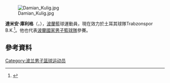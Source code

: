 [[File:Damian_Kulig.jpg|thumb]]

'''達米安·庫利格'''（{{lang-pl|'''Damian Kulig'''}}，{{bd|1987年|6月23日}}），[[波蘭|波蘭]]籃球運動員，現在效力於土耳其球隊Trabzonspor B.K.<ref>{{cite news|title=" YILIN OYUNCUSU " TRABZONSPOR MEDICAL PARK'TA|url=http://www.trabzonsporbasket.com/content.asp?page=konu&akatid=69&id=820|accessdate=11 June 2015|work=trabzonsporbasket.com}}{{dead link|date=十月 2017 |bot=InternetArchiveBot }}</ref>。他也代表[[波蘭國家男子籃球隊|波蘭國家男子籃球隊]]參賽。

== 參考資料 == 
{{reflist}}

{{Authority control}}
{{DEFAULTSORT:Kulig, Damian}}
[[Category:波兰男子篮球运动员|Category:波兰男子篮球运动员]]